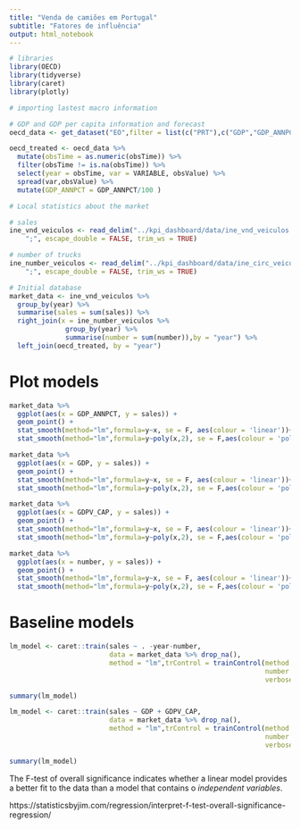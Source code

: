 ```yaml
---
title: "Venda de camiões em Portugal"
subtitle: "Fatores de influência"
output: html_notebook
---
```



```r
# libraries
library(OECD)
library(tidyverse)
library(caret)
library(plotly)
```

```r
# importing lastest macro information

# GDP and GDP per capita information and forecast
oecd_data <- get_dataset("EO",filter = list(c("PRT"),c("GDP","GDP_ANNPCT","GDPV_CAP"))) 

oecd_treated <- oecd_data %>% 
  mutate(obsTime = as.numeric(obsTime)) %>% 
  filter(obsTime != is.na(obsTime)) %>% 
  select(year = obsTime, var = VARIABLE, obsValue) %>% 
  spread(var,obsValue) %>% 
  mutate(GDP_ANNPCT = GDP_ANNPCT/100 )

# Local statistics about the market

# sales
ine_vnd_veiculos <- read_delim("../kpi_dashboard/data/ine_vnd_veiculos.csv", 
    ";", escape_double = FALSE, trim_ws = TRUE)

# number of trucks
ine_number_veiculos <- read_delim("../kpi_dashboard/data/ine_circ_veiculos.csv", 
    ";", escape_double = FALSE, trim_ws = TRUE)

```

```r

# Initial database
market_data <- ine_vnd_veiculos %>% 
  group_by(year) %>% 
  summarise(sales = sum(sales)) %>% 
  right_join(x = ine_number_veiculos %>% 
              group_by(year) %>% 
              summarise(number = sum(number)),by = "year") %>% 
  left_join(oecd_treated, by = "year")

```

# Plot models

```r
market_data %>% 
  ggplot(aes(x = GDP_ANNPCT, y = sales)) + 
  geom_point() + 
  stat_smooth(method="lm",formula=y~x, se = F, aes(colour = 'linear'))+
  stat_smooth(method="lm",formula=y~poly(x,2), se = F,aes(colour = 'polynomial'))
```

```r
market_data %>% 
  ggplot(aes(x = GDP, y = sales)) + 
  geom_point() + 
  stat_smooth(method="lm",formula=y~x, se = F, aes(colour = 'linear'))+
  stat_smooth(method="lm",formula=y~poly(x,2), se = F,aes(colour = 'polynomial'))
```

```r
market_data %>% 
  ggplot(aes(x = GDPV_CAP, y = sales)) + 
  geom_point() + 
  stat_smooth(method="lm",formula=y~x, se = F, aes(colour = 'linear'))+
  stat_smooth(method="lm",formula=y~poly(x,2), se = F,aes(colour = 'polynomial'))
```

```r
market_data %>% 
  ggplot(aes(x = number, y = sales)) + 
  geom_point() + 
  stat_smooth(method="lm",formula=y~x, se = F, aes(colour = 'linear'))+
  stat_smooth(method="lm",formula=y~poly(x,2), se = F,aes(colour = 'polynomial'))
```


# Baseline models

```r

lm_model <- caret::train(sales ~ . -year-number, 
                         data = market_data %>% drop_na(), 
                         method = "lm",trControl = trainControl(method = "cv", 
                                                                number = 10,
                                                                verboseIter = TRUE) )

summary(lm_model)
```

```r

lm_model <- caret::train(sales ~ GDP + GDPV_CAP, 
                         data = market_data %>% drop_na(), 
                         method = "lm",trControl = trainControl(method = "cv", 
                                                                number = 10,
                                                                verboseIter = TRUE) )

summary(lm_model)
```

The F-test of overall significance indicates whether a linear model provides a better fit to the data than a model that contains o *independent variables*.

https://statisticsbyjim.com/regression/interpret-f-test-overall-significance-regression/
